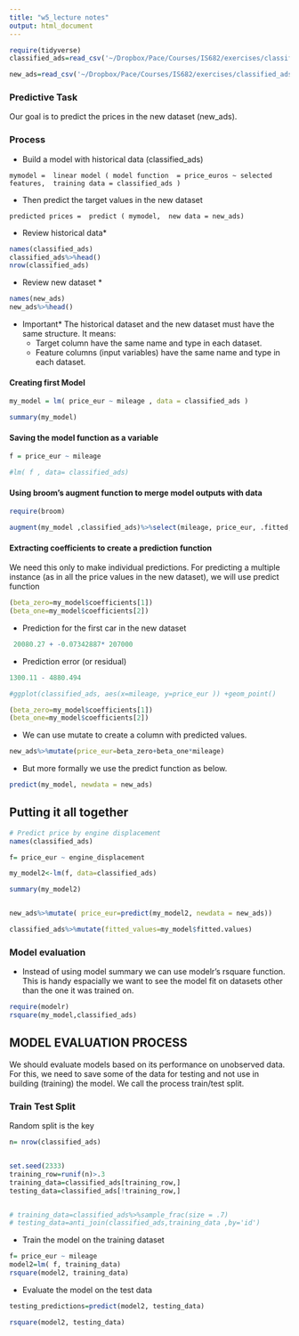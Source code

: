 ```yaml
---
title: "w5_lecture notes"
output: html_document
---
```


```r
require(tidyverse)
classified_ads=read_csv('~/Dropbox/Pace/Courses/IS682/exercises/classified_ads/current_ads.csv')

new_ads=read_csv('~/Dropbox/Pace/Courses/IS682/exercises/classified_ads/new_cars.csv')
```

### Predictive Task 

Our goal is to predict the prices in the new dataset (new_ads).

### Process
- Build a model with historical data (classified_ads)

`mymodel =  linear model ( model function  = price_euros ~ selected features,  training data = classified_ads )` 

- Then predict the target values in the new dataset 

`predicted prices =  predict ( mymodel,  new data = new_ads)`



* Review historical data*
```r
names(classified_ads)
classified_ads%>%head()
nrow(classified_ads)
```
* Review new dataset *
```r
names(new_ads)
new_ads%>%head()
```

* Important* The historical dataset and the new dataset must have the same structure. It means: 
  - Target column have the same name  and  type in each dataset.
  - Feature columns (input variables) have the same name and type in each dataset.


#### Creating first Model
```r
my_model = lm( price_eur ~ mileage , data = classified_ads )

summary(my_model)
```

#### Saving the model function as a variable 
```r
f = price_eur ~ mileage

#lm( f , data= classified_ads)

```

#### Using broom's augment function to merge model outputs with data
```r
require(broom)

augment(my_model ,classified_ads)%>%select(mileage, price_eur, .fitted, .resid, everything())
```

#### Extracting coefficients to create a prediction function 

We need this only to make individual predictions. For predicting a multiple instance (as in all the price values in the new dataset), we will use predict function 
```r
(beta_zero=my_model$coefficients[1])
(beta_one=my_model$coefficients[2])

```

- Prediction for the first car in the new dataset
```r
 20080.27 + -0.07342887* 207000
```

- Prediction error (or residual)
```r
1300.11 - 4880.494
```

```r
#ggplot(classified_ads, aes(x=mileage, y=price_eur )) +geom_point()
```
```r
(beta_zero=my_model$coefficients[1])
(beta_one=my_model$coefficients[2])

```

 - We can use mutate to create a column with predicted values. 
```r
new_ads%>%mutate(price_eur=beta_zero+beta_one*mileage)
```


-  But more formally we use the predict function as below. 
```r
predict(my_model, newdata = new_ads)
```

## Putting it all together 
```r
# Predict price by engine displacement 
names(classified_ads)

f= price_eur ~ engine_displacement

my_model2<-lm(f, data=classified_ads)

summary(my_model2)


new_ads%>%mutate( price_eur=predict(my_model2, newdata = new_ads))

```

```r
classified_ads%>%mutate(fitted_values=my_model$fitted.values)


```

### Model evaluation 
- Instead of using model summary we can use modelr's rsquare function. This is handy espacially we want to see the model fit on datasets other than the one it was trained on. 
```r
require(modelr)
rsquare(my_model,classified_ads)

```


## MODEL EVALUATION PROCESS

We should evaluate models based on its performance on unobserved data. For this, we need to save some of the data for testing and not use in building (training) the model. We call the process train/test split.

### Train Test Split

Random split is the key

```r
n= nrow(classified_ads)


set.seed(2333)
training_row=runif(n)>.3
training_data=classified_ads[training_row,]
testing_data=classified_ads[!training_row,]


# training_data=classified_ads%>%sample_frac(size = .7)
# testing_data=anti_join(classified_ads,training_data ,by='id')
```


- Train the model on the training dataset
```r
f= price_eur ~ mileage
model2=lm( f, training_data)
rsquare(model2, training_data)
```


- Evaluate the model on the test data 
```r
testing_predictions=predict(model2, testing_data)

rsquare(model2, testing_data)
```

